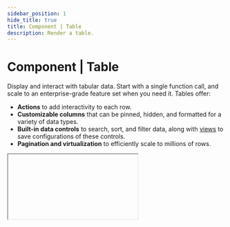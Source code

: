 ```yaml
---
sidebar_position: 1
hide_title: true
title: Component | Table
description: Render a table.
---
```



# Component | Table

Display and interact with tabular data. Start with a single function call, and scale to an enterprise-grade feature set when you need it. Tables offer:

- **Actions** to add interactivity to each row.
- **Customizable columns** that can be pinned, hidden, and formatted for a variety of data types.
- **Built-in data controls** to search, sort, and filter data, along with [views](#views) to save configurations of these controls.
- **Pagination and virtualization** to efficiently scale to millions of rows.

<IFrame type="components-input-table" heightPx={675} />

<Tabs groupId="sdkLanguage">
    <TabItem value="node" label="TypeScript / JavaScript">
    ```js
    const customers = [{ name: "Apple", tier: "Enterprise", arr: 150000, onboarded: true }, /* ... */]

    ui.table(
        "customers-table",
        customers,
        { 
            actions: [
                { 
                    label: "Details", 
                    onClick: (row) => page.modal(() => ui.json(row), { title: "Customer Details" }) 
                }
            ],
            columns: [
                "name",
                { key: "tier", format: "tag" },
                { key: "arr", label: "ARR", format: "currency" },
                "onboarded"
            ],
            views: [
                {
                    label: "Highest ARR",
                    description: "Sort by ARR (decreasing)",
                    sortBy: [{ key: "arr", direction: "desc" }],
                    isDefault: true,
                },
                {
                    label: "Enterprise Customers",
                    description: "Filter to show only enterprise customers",
                    filterBy: {
                        key: "tier",
                        operator: "hasAny",
                        value: ["Enterprise"],
                    },
                },
            ]
        }
    )
    ```
    </TabItem>
    <TabItem value="python" label="Python">
    ```python
    customers = [
        { "name": "Apple", "tier": "Enterprise", "arr": 150000, "onboarded": True }
        # ...
    ]

    ui.table(
        "customers-table",
        customers,
        actions=[
            { 
                "label": "Details", 
                "on_click": lambda row: page.modal(lambda: ui.json(row), title="Customer Details") 
            }
        ],
        columns=[
            "name",
            { "key": "tier", "format": "tag" },
            { "key": "arr", "label": "ARR", "format": "currency" },
            "onboarded"
        ],
        views=[
            {
                "label": "Highest ARR",
                "description": "Sort by ARR (decreasing)",
                "sort_by": [{"key": "arr", "direction": "desc"}],
                "is_default": True,
            },
            {
                "label": "Enterprise Customers",
                "description": "Filter to show only enterprise customers"
                "filter_by": {
                    "key": "tier",
                    "operator": "has_any",
                    "value": ["Enterprise"],
                }
            }
        ]
    )
    ```
    </TabItem>
</Tabs>

## Row actions

Actions are a powerful construct that allows you to add row-level interactivity to your table. Tables can have an unlimited number of actions, rendered either as buttons or nested inside a dropdown menu.

Actions are often used as a foundation to create robust [multipage apps](/guides/multipage-apps).

Each action's callback will receive the row and index as arguments.

<Tabs groupId="sdkLanguage">
    <TabItem value="node" label="TypeScript / JavaScript">
    ```js
    ui.table("table-key",
    [ /* list of users */ ],
    { 
        actions: [
            { 
                label: "Details",
                onClick: (row) => page.link("user-details", { params: { id: row.id } }) 
            },
            { 
                label: "Delete",
                onClick: (row) => deleteUser(row.id),
                appearance: "danger"
            },
            {
                label: "View",
                onClick: (row, idx) => page.modal(() => ui.json(row)),
                surface: true // Render as button instead of inside dropdown (or vice-versa if false).
            }
        ]
    })
    ```
    </TabItem>
    <TabItem value="python" label="Python">
    ```python
    ui.table(
        "table-key",
        [<list-of-users>],
        actions=[
            {
                "label": "Details",
                "on_click": lambda row: page.link("user-details", params={"id": row["id"]})
            },
            {
                "label": "Delete",
                "on_click": lambda row: delete_user(row["id"]),
                "appearance": "danger"
            },
            {
                "label": "View",
                "on_click": lambda row, idx: page.modal(lambda: ui.json(row)),
                "surface": True # Render as button instead of inside dropdown (or vice-versa if False).
            }
        ]
    )
    ```
    </TabItem>
</Tabs>

<IFrame type="components-input-table-actions" heightPx={350} />

### Action object properties

<Parameter
    name="label"
    required={true}
    type="string"
    description="The user-facing label to display for the action."
/>

<Parameter
    name={lang => lang === "js" ? "onClick" : "on_click"}
    required={true}
    type={lang => lang === "js" ? "(row: TableRow, idx: number) => void" : "Callable[[TableRow, int], None]"}
    description="Callback to execute when the action is clicked. The row and index will be passed as arguments."
/>

<Parameter
    name={() => "appearance"}
    required={false}
    type="literal"
    description={
        <>
            <p>The appearance of the action. Defaults to <code>outline</code>. Options:</p>
            <ul>
                <li><code>"primary"</code></li>
                <li><code>"outline"</code></li>
                <li><code>"warning"</code></li>
                <li><code>"danger"</code></li>
            </ul>
        </>
    }
/>

<Parameter
    name={() => "surface"}
    required={false}
    type="boolean"
    description={lang =>
        <>
        <p>
            Set to <code>{lang === "js" ? "true" : "True"}</code> to render the action as a button. Set to <code>{lang === "js" ? "false" : "False"}</code> to render the action inside a dropdown.
        </p>
        <p>
            By default, if the table has only one action, it will render as a button. If there are multiple actions, they'll render inside a dropdown.
        </p>
        </>
    }
/>

## Columns

By default, Compose infers which columns to show (and how to render them) from your data. To take control, pass a columns array: either simple key strings or full column-definition objects.

### Selecting & ordering

Choose which fields to show, and in what order, by listing their property keys.

<Tabs groupId="sdkLanguage">
    <TabItem value="node" label="TypeScript / JavaScript">
    ```js
    const users = [
        { name: "John", age: 30, createdAt: new Date("2021-01-01"), isActive: true },
        { name: "Jane", age: 25, createdAt: new Date("2021-01-02"), isActive: false },
    ]

    // highlight-start
    // Show only name -> age -> isActive
    ui.table("table-key", users, { columns: ["name", "age", "isActive"] })
    // highlight-end
    ```
    </TabItem>
    <TabItem value="python" label="Python">
    ```python
    users = [
        {"name": "John", "age": 30, "created_at": datetime(2021, 1, 1), "is_active": True},
        {"name": "Jane", "age": 25, "created_at": datetime(2021, 1, 2), "is_active": False},
    ]

    # highlight-start
    # Show only name -> age -> is_active
    ui.table("table-key", users, columns=["name", "age", "is_active"])
    # highlight-end
    ```
    </TabItem>

</Tabs>

### Formatting

Compose will infer column labels and data types from your data. Override this behavior by passing objects that allows you to more granularly control each column:

<Tabs groupId="sdkLanguage" className="hide_tabs">
    <TabItem value="node" label="TypeScript / JavaScript">
    - `label`: specify the header text.
    - `width`: specify a custom width for the column.
    - `format`: choose from a variety of built-in types like `date`, `currency`, `tag`, `json`, etc.
    - `tagColors`: map values to pill colors when using the `tag` format. 
    </TabItem>
    <TabItem value="python" label="Python">
    - `label`: specify the header text.
    - `width`: specify a custom width for the column.
    - `format`: choose from a variety of built-in types like `date`, `currency`, `tag`, `json`, etc.
    - `tag_colors`: map values to pill colors when using the `tag` format. 
    </TabItem>
</Tabs>

<Tabs groupId="sdkLanguage">
    <TabItem value="node" label="TypeScript / JavaScript">
    ```js
    const users = [
        { name: "John", createdAt: new Date("2021-01-01"), isActive: true, tier: "Enterprise" },
        { name: "Jane", createdAt: new Date("2021-01-02"), isActive: false, tier: "Basic" },
    ]

    ui.table("table-key", users, {
        columns: [
            "name",
            { key: "createdAt", format: "date", width: "150px" },
            { key: "isActive", label: "Status", format: "boolean" },
            { key: "tier", format: "tag", tagColors: { "blue": ["Enterprise", "Pro"], "green": "Basic" } }
        ]
    })
    ```
    </TabItem>
    <TabItem value="python" label="Python">
    ```python
    users = [
        {"name": "John", "created_at": datetime(2021, 1, 1), "is_active": True, "tier": "Enterprise"},
        {"name": "Jane", "created_at": datetime(2021, 1, 2), "is_active": False, "tier": "Basic"},
    ]

    ui.table(
        "table-key",
        users,
        columns=[
            "name",
            {"key": "created_at", "format": "date", "width": "150px"},
            {"key": "is_active", "label": "Status", "format": "boolean"},
            {"key": "tier", "format": "tag", "tag_colors": { "blue": ["Enterprise", "Pro"], "green": "Basic" }}
        ]
    )
    ```
    </TabItem>
</Tabs>

### Visibility & pinning

While end-users can toggle column visibility and pinning via the table's toolbar, you can also control the initial settings:

- `hidden`: hide a column.
- `pinned`: pin a column to the left or right of the table.

<Tabs groupId="sdkLanguage">
    <TabItem value="node" label="TypeScript / JavaScript">
    ```js
    ui.table("table-key", users, {
        columns: [
            { key: "name", pinned: "left" },
            { key: "createdAt", hidden: true },
            "isActive",
            "tier"
        ]
    })
    ```
    </TabItem>
    <TabItem value="python" label="Python">
    ```python
    ui.table(
        "table-key",
        users,
        columns=[
            { "key": "name", "pinned": "left" },
            { "key": "created_at", "hidden": True },
            "isActive",
            "tier"
        ]
    )
    ```
    </TabItem>
</Tabs>

### Column object properties

<Parameter
    name="key"
    required={true}
    type="string"
    description="Specify which property of the data object should be displayed in that column."
/>

<Parameter
    name={() => "label"}
    required={false}
    type="string"
    description={<p>Specify a custom label for the column. If not provided, the label will be inferred from the <code>key</code></p>}
/>

<Parameter
    name={() => "width"}
    required={false}
    type="string"
    description={<p>Specify a custom width for the column (e.g. <code>"150px"</code> or <code>"3rem"</code>). If not provided, the width will be inferred from the content.</p>}
/>

<Parameter
    name={() => "format"}
    required={false}
    type="literal"
    description={lang =>
        <>
            <p>
                The data type of the column. Specifying this allows Compose to render the column in a more user-friendly format, and sort and filter correctly. If not provided, the format will be inferred from the data.
            </p>
            <p>Options:</p>
            <ul>
                <li>
                    <code>"date"</code>: Render a date in a human-friendly format (e.g. <code>Oct 10, 2000</code>). {lang === "js" ? <>Expects a <code>Date</code> object or ISO string.</> : <>Expects a <code>datetime</code> object or ISO string.</>}
                </li>
                <li>
                    <code>"datetime"</code>: Render a datetime in a human-friendly format (e.g. <code>Oct 10, 2000, 11:14 AM</code>). {lang === "js" ? <>Expects a <code>Date</code> object or ISO string.</> : <>Expects a <code>datetime</code> object or ISO string.</>}
                </li>
                <li>
                    <code>"number"</code>: Render a number in a human-friendly format (e.g. <code>1,234</code>).
                </li>
                <li>
                    <code>"currency"</code>: Render a number in a currency format (e.g. <code>$1,234.56</code>).
                </li>
                <li>
                    <code>"boolean"</code>: Render a boolean in a human-friendly format (e.g. `✅` or `❌`). Will perform a truthiness check on non-boolean values.
                </li>
                <li>
                    <code>"tag"</code>: Render values (or lists of values) as <span className="colored-pill colored-pill-purple">colored</span> <span className="colored-pill colored-pill-green">pills</span>. Useful for enum-type data. You can pass a <code>{lang === "js" ? "tagColors" : "tag_colors"}</code> property to specify the colors of the tags. If not provided, Compose will randomly assign colors to each value.
                </li>
                <li>
                    <code>"json"</code>: Render JSON objects and arrays as formatted code blocks.
                </li>
                <li>
                    <code>"string"</code>: Stringify the value and render as is. Use when you don't want any special formatting.
                </li>
            </ul>
        </>
    }
/>

<Parameter
    name={(lang) => lang === "js" ? "tagColors" : "tag_colors"}
    required={false}
    type={(lang) => lang === "js" ? "Record<string, string | string[]>"  : "dict[str, str | list[str]]"}
    description={lang =>
        <>
            <p>
                Map tag colors to column values when using <code>format: "tag"</code>. If this property is not provided, Compose will randomly assign colors to each value.
            </p>
            <p>
                Colors can be mapped to single values or arrays of values. If a value isn't mapped to a color, it will use the <code>_default</code> color if specified, or be automatically assigned a color.
            </p>
            <p>Available colors: <span className="colored-pill colored-pill-red">red</span>, <span className="colored-pill colored-pill-orange">orange</span>, <span className="colored-pill colored-pill-yellow">yellow</span>, <span className="colored-pill colored-pill-green">green</span>, <span className="colored-pill colored-pill-blue">blue</span>, <span className="colored-pill colored-pill-purple">purple</span>, <span className="colored-pill colored-pill-pink">pink</span>, <span className="colored-pill colored-pill-gray">gray</span>, <span className="colored-pill colored-pill-brown">brown</span>.</p>
            <p>Example:</p>
            <CustomCodeBlock.TagColors lang={lang} />
            <p>
                Compose tags support <code>{lang === "js" ? "string" : "str"}</code>, <code>{lang === "js" ? "number" : "int"}</code>, {lang === "js" ? "" : <> <code>float</code>,</>} and <code>{lang === "js" ? "boolean" : "bool"}</code> values, or lists of these values. Any other value will be rendered as plain text.
            </p>
        </>
    }
    version="0.23.0"
/>

<Parameter
    name={() => "hidden"}
    required={false}
    type="boolean"
    description="Whether to initially hide the column from the table. This can always be toggled by the user via the table's toolbar. By default, all columns are visible."
/>

<Parameter
    name={() => "pinned"}
    required={false}
    type="literal"
    description={lang =>
        <>
            <p>Whether to pin the column to the left or right of the table. Options:</p>
            <ul>
                <li>
                    <code>"left"</code>: Pin the column to the left of the table.
                </li>
                <li>
                    <code>"right"</code>: Pin the column to the right of the table.
                </li>
            </ul>
            <p>
                By default, columns are not pinned.
            </p>
        </>
    }
/>

<Parameter
    name={() => "overflow"}
    required={false}
    type="literal"
    description={lang =>
        <>
            <p>Whether to truncate the cell content if it overflows the column width. In most cases, you should use the table's <code>overflow</code> property instead. This property will override the table-wide setting for this column. Options:</p>
            <ul>
                <li>
                    <code>"clip"</code>: Clip the cell content if it overflows.
                </li>
                <li>
                    <code>"dynamic"</code>: Expand the cell's height to fit the content.
                </li>
                <li>
                    <code>"ellipsis"</code>: Show an ellipsis (<code>...</code>) when the cell content overflows.
                </li>
            </ul>
            <p>
                The default behavior is to use the table-wide overflow setting, which itself defaults to <code>"ellipsis"</code>.
            </p>
        </>
    }
/>

## Data controls

Every table includes built-in data controls that enable users to search, sort, and filter data.

### Views

Views let your users switch between preset configurations of data and presentation controls. They enable complex workflows, while taking just a few minutes to setup.

As an example, the following table includes three views, each of which serves a unique purpose.

<Tabs groupId="sdkLanguage">
    <TabItem value="node" label="TypeScript / JavaScript">
    ```ts
    const customers = db.selectCompanies();

    page.add(() => ui.table("customers-table", customers, {
        columns: [
            "name",
            "createdAt",
            "onboardingComplete",
            {
                key: "plan",
                format: "tag",
                tagColors: {
                    "blue": "Enterprise",
                    "green": "Pro",
                    "red": "Basic"
                }
            },
            {
                key: "arr",
                label: "ARR",
                format: "currency"
            },
            {
                key: "featureFlags",
                format: "json",
                hidden: true
            }, 
        ],
        // highlight-start
        views: [
            // View 1: Enterprise customers, sorted by ARR.
            {
                label: "Enterprise Customers",
                description: "Enterprise customers, sorted by ARR.",
                filterBy: {
                    key: "plan",
                    operator: "hasAny",
                    value: ["Enterprise"]
                },
                sortBy: [
                    {
                        key: "arr",
                        direction: "desc"
                    }
                ]
            },
            // View 2: Feature flags, with table rows expanded to show the flags object.
            {
                label: "Feature Flags",
                description: "View customer feature flags",
                columns: {
                    featureFlags: {
                        hidden: false,
                        pinned: "right"
                    },
                    arr: {
                        hidden: true
                    }
                },
                overflow: "dynamic"
            },
            // View 3: Customers still in onboarding, sorted by oldest to newest.
            {
                label: "Onboarding Customers",
                description: "Customers still in onboarding, sorted by oldest to newest.",
                filterBy: {
                    key: "onboarding",
                    operator: "is",
                    value: false
                },
                sortBy: [
                    {
                        key: "createdAt",
                        direction: "asc"
                    }
                ]
            }
        ]
        // highlight-end
    }))
    ```
    </TabItem>
    <TabItem value="python" label="Python">
    ```python
    customers = db.select_companies();

    page.add(lambda: ui.table(
        "customers-table",
        customers,
        columns=[
            "name",
            "created_at",
            "onboarding_complete",
            {
                "key": "plan",
                "format": "tag",
                "tag_colors": {
                    "blue": "Enterprise",
                    "green": "Pro",
                    "red": "Basic"
                }
            },
            {
                "key": "arr",
                "label": "ARR",
                "format": "currency"
            },
            {
                "key": "feature_flags",
                "format": "json",
                "hidden": True
            }, 
        ],
        # highlight-start
        views=[
            # View 1: Enterprise customers, sorted by ARR.
            {
                "label": "Enterprise Customers",
                "description": "Enterprise customers, sorted by ARR.",
                "filter_by": {
                    "key": "plan",
                    "operator": "has_any",
                    "value": ["Enterprise"]
                },
                "sort_by": [
                    {
                        "key": "arr",
                        "direction": "desc"
                    }
                ]
            },
            # View 2: Feature flags, with table rows expanded to show the flags object.
            {
                "label": "Feature Flags",
                "description": "View customer feature flags",
                "columns": {
                    "feature_flags": {
                        "hidden": False,
                        "pinned": "right"
                    },
                    "arr": {
                        "hidden": True
                    }
                },
                "overflow": "dynamic"
            },
            # View 3: Customers still in onboarding, sorted by oldest to newest.
            {
                "label": "Onboarding Customers",
                "description": "Customers still in onboarding, sorted by oldest to newest.",
                "filter_by": {
                    "key": "onboarding",
                    "operator": "is",
                    "value": False
                },
                "sort_by": [
                    {
                        "key": "created_at",
                        "direction": "asc"
                    }
                ]
            }
        ]
        # highlight-end
    ))
    ```
    </TabItem>
</Tabs>

### Filtering

Compose tables support complex filtering operations via a combination of filter rules and filter groups.

- **Filter rule**: A single filter that's applied to a column. For example, "Revenue column greater than 1000".
- **Filter group**: A collection of filter rules and groups that are applied together using a logical operator. For example, "Revenue column greater than 1000 AND Country column is United States".

Disable column filtering by setting the table's `filterable` property to `false`.

<Tabs groupId="sdkLanguage">
    <TabItem value="node" label="TypeScript / JavaScript">
    ```ts
    const customers = db.selectCompanies();

    page.add(() => ui.table("customers-table", customers, {
        columns: [
            "name",
            "createdAt",
            "onboardingComplete",
            { key: "plan", format: "tag" },
            { key: "arr", format: "currency" },
        ],
        views: [
            {
                label: "Enterprise Customers",
                // highlight-start
                // Example 1: Apply a single filter rule.
                filterBy: {
                    key: "plan",
                    operator: "hasAny",
                    value: ["Enterprise"]
                },
                // highlight-end
            },
            {
                label: "Urgent Customers",
                // highlight-start
                // Example 2: A complex nested filter group.
                filterBy: {
                    logicalOperator: "and",
                    filters: [
                        {
                            key: "plan",
                            operator: "hasAny",
                            value: ["Enterprise"]
                        },
                        {
                            logicalOperator: "or",
                            filters: [
                                {
                                    key: "arr",
                                    operator: "greaterThan",
                                    value: 1000
                                },
                                {
                                    key: "onboardingComplete",
                                    operator: "is",
                                    value: false
                                }
                            ]
                        }
                    ]
                }
                // highlight-end
            },
        ]
    }))
    ```
    </TabItem>
    <TabItem value="python" label="Python">
    ```python
    customers = db.select_companies();

    page.add(lambda: ui.table(
        "customers-table",
        customers,
        columns=[
            "name",
            "created_at",
            "onboarding_complete",
            { "key": "plan", "format": "tag" },
            { "key": "arr", "format": "currency" },
        ],
        views=[
            {
                "label": "Enterprise Customers",
                # highlight-start
                # Example 1: Apply a single filter rule.
                "filter_by": {
                    "key": "plan",
                    "operator": "has_any",
                    "value": ["Enterprise"]
                },
                # highlight-end
            },
            {
                "label": "Urgent Customers",
                # highlight-start
                # Example 2: A complex nested filter group.
                "filter_by": {
                    "logical_operator": "and",
                    "filters": [
                        {
                            "key": "plan",
                            "operator": "has_any",
                            "value": ["Enterprise"]
                        },
                        {
                            "logical_operator": "or",
                            "filters": [
                                {
                                    "key": "arr",
                                    "operator": "greater_than",
                                    "value": 1000
                                },
                                {
                                    "key": "onboarding_complete",
                                    "operator": "is",
                                    "value": False
                                }
                            ]
                        }
                    ]
                },
                # highlight-end
            },
        ]
    ))
    ```
    </TabItem>
</Tabs>

#### Filtering API reference

A complete type definition of the column filter property is provided below for reference.

<Tabs groupId="sdkLanguage">
    <TabItem value="node" label="TypeScript / JavaScript">
    ```ts
    type ColumnFilterLogicOperator = "and" | "or";

    // Note: Each column format supports a subset of these operators. More info below.
    type ColumnFilterOperator = 
        | "is"
        | "isNot"
        | "includes"
        | "notIncludes"
        | "greaterThan"
        | "greaterThanOrEqual"
        | "lessThan"
        | "lessThanOrEqual"
        | "isEmpty"
        | "isNotEmpty"
        | "hasAny"
        | "notHasAny"
        | "hasAll"
        | "notHasAll";

    interface TableColumnFilterRule<TData extends TableDataRow[]> {
        key: StringOnlyKeys<TData[number]>;
        operator: ColumnFilterOperator;
        value: any;
    }

    interface TableColumnFilterGroup<TData extends TableDataRow[]> {
        logicOperator: ColumnFilterLogicOperator;
        filters: NonNullable<TableColumnFilterModel<TData>>[];
    }

    type TableColumnFilterModel<TData extends TableDataRow[]> =
        | TableColumnFilterRule<TData>
        | TableColumnFilterGroup<TData>
        | null;
    ```
    </TabItem>
    <TabItem value="python" label="Python">
    ```python
    ColumnFilterLogicOperator = Literal["and", "or"]

    # Note: Each column format supports a subset of these operators. More info below.
    ColumnFilterOperator = Literal[
        "is",
        "is_not",
        "includes",
        "not_includes",
        "greater_than",
        "greater_than_or_equal",
        "less_than",
        "less_than_or_equal",
        "is_empty",
        "is_not_empty",
        "has_any",
        "not_has_any",
        "has_all",
        "not_has_all",
    ]

    class TableColumnFilterGroup(TypedDict):
        logic_operator: ColumnFilterLogicOperator
        filters: Sequence[Union[TableColumnFilterRule, TableColumnFilterGroup]]

    class TableColumnFilterRule(TypedDict):
        operator: ColumnFilterOperator
        value: Any
        key: str

    TableColumnFilterModel = Union[TableColumnFilterRule, TableColumnFilterGroup, None]
    ```
    </TabItem>
</Tabs>

<Tabs groupId="sdkLanguage" className="hide_tabs">
    <TabItem value="node" label="TypeScript / JavaScript">

| Column Format | Supported Operators |
| ------------- | ------------------- |
| `string`, `json` | `is`, `isNot`, `includes`, `notIncludes`, `isEmpty`, `isNotEmpty` |
| `number`, `currency`, `date`, `datetime` | `greaterThan`, `greaterThanOrEqual`, `lessThan`, `lessThanOrEqual`, `isEmpty`, `isNotEmpty` |
| `boolean` | `is`, `isNot`, `isEmpty`, `isNotEmpty` |
| `tag` | `is`, `isNot`, `hasAny`, `notHasAny`, `hasAll`, `notHasAll`, `isEmpty`, `isNotEmpty` |

    </TabItem>
    <TabItem value="python" label="Python">

| Column Format | Supported Operators |
| ------------- | ------------------- |
| `string`, `json` | `is`, `is_not`, `includes`, `not_includes`, `is_empty`, `is_not_empty` |
| `number`, `currency`, `date`, `datetime` | `greater_than`, `greater_than_or_equal`, `less_than`, `less_than_or_equal`, `is_empty`, `is_not_empty` |
| `boolean` | `is`, `is_not`, `is_empty`, `is_not_empty` |
| `tag` | `is`, `is_not`, `has_any`, `not_has_any`, `has_all`, `not_has_all`, `is_empty`, `is_not_empty` |

    </TabItem>
</Tabs>

### Searching

<Tabs groupId="sdkLanguage" className="hide_tabs">
    <TabItem value="node" label="TypeScript / JavaScript">
    Compose tables support global search via a search bar at the top of the table. A default query can be specified via the `searchQuery` property.
    </TabItem>
    <TabItem value="python" label="Python">
    Compose tables support global search via a search bar at the top of the table. A default query can be specified via the `search_query` property.
    </TabItem>
</Tabs>

Disable global search by setting the table's `searchable` property to `false`.

<Tabs groupId="sdkLanguage">
    <TabItem value="node" label="TypeScript / JavaScript">
    ```ts
    const customers = db.selectCompanies();

    page.add(() => ui.table("customers-table", customers, {
        columns: [
            "name",
            "createdAt",
            "notes"
        ],
        // highlight-start
        views: [
            {
                label: "Urgent customers",
                description: "Search the table for any row containing the word 'urgent'.",
                searchQuery: "urgent",
            },
        ]
        // highlight-end
    }))
    ```
    </TabItem>
    <TabItem value="python" label="Python">
    ```python
    customers = db.select_companies();

    page.add(lambda: ui.table(
        "customers-table",
        customers,
        columns=[
            "name",
            "created_at",
            "notes"
        ],
        # highlight-start
        views=[
            {
                "label": "Urgent note",
                "description": "Search the table for any row containing the word 'urgent'.",
                "search_query": "urgent"
        ]
        # highlight-end
    ))
    ```
    </TabItem>
</Tabs>

#### Searching API reference

<Tabs groupId="sdkLanguage" className="hide_tabs">
    <TabItem value="node" label="TypeScript / JavaScript">
    ```ts
    // Either a string or null if no search is being performed.
    type TableSearchQuery = string | null;
    ```
    </TabItem>
    <TabItem value="python" label="Python">
    ```python
    # Either a string or None if no search is being performed.
    TableSearchQuery = str | None
    ```
    </TabItem>
</Tabs>

### Sorting

Compose tables support multi-column sorting via an ordered list of sort rules.

Disable sorting by setting the table's `sortable` property to `false`, or limit to single-column sorting by setting the property to `"single"`.

<Tabs groupId="sdkLanguage">
    <TabItem value="node" label="TypeScript / JavaScript">
    ```ts
    const customers = db.selectCompanies();

    page.add(() => ui.table("customers-table", customers, {
        columns: [
            "name",
            "createdAt",
            "tier",
            "seatCount"
        ],
        // highlight-start
        views: [
            {
                label: "Largest to smallest customers",
                description: "Sort the table by seat count, then by name.",
                sortBy: [
                    { key: "seatCount", direction: "desc" },
                    { key: "name", direction: "asc" }
                ]
            },
        ]
        // highlight-end
    }))
    ```
    </TabItem>
    <TabItem value="python" label="Python">
    ```python
    customers = db.select_companies();

    page.add(lambda: ui.table(
        "customers-table",
        customers,
        columns=[
            "name",
            "created_at",
            "tier"
        ],
        # highlight-start
        views=[
            {
                "label": "Largest to smallest customers",
                "description": "Sort the table by seat count, then by name.",
                "sort_by": [
                    { "key": "seat_count", "direction": "desc" },
                    { "key": "name", "direction": "asc" }
                ]
            },
        ]
        # highlight-end
    ))
    ```
    </TabItem>
</Tabs>

#### Sorting API reference

<Tabs groupId="sdkLanguage" className="hide_tabs">
    <TabItem value="node" label="TypeScript / JavaScript">
    ```ts
    interface TableColumnSortRule<TData extends TableDataRow[]> {
        key: StringOnlyKeys<TData[number]>; // The column to sort by.
        direction: "asc" | "desc"; // The direction to sort by.
    }

    // An ordered list of column sort rules.
    type TableColumnSortModel<TData extends TableDataRow[]> = TableColumnSortRule<TData>[];
    ```
    </TabItem>
    <TabItem value="python" label="Python">
    ```python
    class TableColumnSortRule(TypedDict):
        key: str # The column to sort by.
        direction: Literal["asc", "desc"] # The direction to sort by.

    # An ordered list of column sort rules.
    TableColumnSortModel = List[TableColumnSortRule]
    ```
    </TabItem>
</Tabs>

### View object properties

<Parameter
    name="label"
    required={true}
    type="string"
    description="The user-facing label for the view."
/>

<Parameter
    name={() => "description"}
    required={false}
    type="string"
    description={<p>A brief description of what the view does.</p>}
/>

<Parameter
    name={lang => lang === "js" ? "isDefault" : "is_default"}
    required={false}
    type="boolean"
    description={lang => <p>Whether to apply this view by default when the table loads. Defaults to <code>{lang === "js" ? "false" : "False"}</code>. Only one view can be the default.</p>}
/>

<Parameter
    name={lang => lang === "js" ? "filterBy" : "filter_by"}
    required={false}
    type={lang => lang === "js" ? "TableColumnFilterModel" : "TableColumnFilterModel"}
    description={lang =>
        <>
            <p>
                Filter the table according to the provided filter model. Learn more in the <a href="#filtering">filtering</a> section.
            </p>
        </>
    }
/>

<Parameter
    name={lang => lang === "js" ? "sortBy" : "sort_by"}
    required={false}
    type={lang => lang === "js" ? "TableColumnSortModel" : "TableColumnSortModel"}
    description={() =>
        <>
            <p>
                Sort the table according to the provided sort model.
            </p>
            <p>
                Should be an ordered list of sort rules. Each rule is an object with a <code>key</code> field that maps to a column key, and a <code>direction</code> field that is either <code>"asc"</code> or <code>"desc"</code>.
            </p>
            <p>
                Learn more in the <a href="#sorting">sorting</a> section.
            </p>
        </>
    }
/>

<Parameter
    name={lang => lang === "js" ? "searchQuery" : "search_query"}
    required={false}
    type="string"
    description={() =>
        <>
            <p>
                A global search query to filter the table by. Learn more in the <a href="#searching">searching</a> section.
            </p>
        </>
    }
/>

<Parameter
    name={() => "density"}
    required={false}
    type="literal"
    description={() =>
        <>
            <p>
                Override the default density of the table rows for this view. Options:
            </p>
            <ul>
                <li>
                    <code>"compact"</code>: 32px row height.
                </li>
                <li>
                    <code>"standard"</code>: 40px row height.
                </li>
                <li>
                    <code>"comfortable"</code>: 48px row height.
                </li>
            </ul>
        </>
    }
/>

<Parameter
    name={() => "overflow"}
    required={false}
    type="literal"
    description={() =>
        <>
            <p>
                Override the default overflow behavior of the table cells for this view. Options:
            </p>
            <ul>
                <li>
                    <code>"clip"</code>: Clip the cell content if it overflows.
                </li>
                <li>
                    <code>"dynamic"</code>: Expand the cell's height to fit the content.
                </li>
                <li>
                    <code>"ellipsis"</code>: Show an ellipsis (<code>...</code>) when the cell content overflows.
                </li>
            </ul>
        </>
    }
/>

<Parameter
    name={() => "columns"}
    required={false}
    type="literal"
    description={(lang) =>
        <>
            <p>
                Override the default <code>pinned</code> and <code>hidden</code> properties of specified table columns for this view. For example:
            </p>
            {lang === "js" ? <CodeBlock language="js">
{`{
    name: { pinned: "left" },
    uuid: { hidden: false }
}`}
            </CodeBlock> : <CodeBlock language="python">
{`{
    "name": { "pinned": "left" },
    "uuid": { "hidden": False }
}`}
            </CodeBlock>}
            <p>
                The structure is an object where the keys are the column keys, and the values are an object with the properties to override. Currently, the supported properties are <code>pinned</code> and <code>hidden</code>.
            </p>
        </>
    }
/>

## Pagination

### Automatic Pagination

Tables with more than 2500 rows are automatically paginated without any additional configuration on your end, enabling Compose to remain performant at scale.

Auto-pagination disables searching, filtering, and sorting since the browser only has a paginated subset of the data. You can re-enable these features by manually paginating the table, which enables you to manage these features on your own server-side via a simple callback function.

### Manual Pagination

For very large datasets, you should manually paginate tables by passing a getter function to the `data` parameter. Manual pagination enables you to:
- fetch data from your data store as needed, instead of having to load everything into memory at once.
- manage search, filtering, and sorting using your own custom logic.
- scale endlessly (millions of rows) without performance degradation.

<Tabs groupId="sdkLanguage">
    <TabItem value="node" label="TypeScript / JavaScript">
    ```ts
    import { TablePageChangeParams, TablePageChangeResponse } from "@composehq/sdk"

    async function onPageChange(params: TablePageChangeParams): TablePageChangeResponse {
        const {
            offset,
            pageSize,
            refreshTotalRecords,
            prevTotalRecords,
            searchQuery, // optional to handle search
            sortBy, // optional to handle sorting
            filterBy, // optional to handle filtering
        } = params;

        const totalRecords = refreshTotalRecords || prevTotalRecords === null
            ? await postgres.countUsers(searchQuery, filterBy)
            : prevTotalRecords;

        const pageOfUsers = await postgres.getUsers(offset, pageSize, searchQuery, sortBy, filterBy);

        return {
            data: pageOfUsers,
            totalRecords,
        };
    }

    page.add(() => ui.table("users-table", onPageChange))
    ```


    </TabItem>
    <TabItem value="python" label="Python">
    ```python
    import compose_sdk as c

    def on_page_change(args: c.TablePageChangeArgs) -> c.TablePageChangeResponse:
        # Unpack arguments
        offset = args["offset"]
        page_size = args["page_size"]
        refresh_total_records = args["refresh_total_records"]
        prev_total_records = args["prev_total_records"]
        search_query = args["search_query"] # optional to handle search
        sort_by = args["sort_by"] # optional to handle sorting
        filter_by = args["filter_by"] # optional to handle filtering

        # Only recalculate total records when needed
        total_records = (
            postgres.count_users(search_query, filter_by, sort_by)
            if refresh_total_records or prev_total_records is None
            else prev_total_records
        )

        page_of_users = postgres.get_users(offset, page_size, search_query, sort_by, filter_by)

        return {"data": page_of_users, "total_records": total_records}

    page.add(lambda: ui.table("users-table", on_page_change))
    ```
    </TabItem>
</Tabs>

#### Pagination type definitions

<Tabs groupId="sdkLanguage" className="hide_tabs">
    <TabItem value="node" label="TypeScript / JavaScript">
    ```ts
    // Passed to the onPageChange callback as a single object.
    interface TablePageChangeParams<TData extends TableDataRow[]> {
        // The number of rows to skip.
        offset: number;
        // The number of rows to return. You can return less than this if there
        // aren't enough rows to fill the page (e.g. the last page).
        pageSize: number;
        // The search query to filter the rows by. Will be null if no search
        // is being performed.
        searchQuery: string | null;
        // The sort model to sort the rows by. Will be an empty list if no sorting
        // is being performed.
        sortBy: TableColumnSortModel<TData>;
        // The filter model to filter the rows by. Will be null if no filtering
        // is being performed.
        filterBy: TableColumnFilterModel<TData> | null;
        // Whether to refresh the total number of records. Provided so that you
        // only recalculate the total record count when needed.
        refreshTotalRecords: boolean;
        // The previous total number of records. If refreshTotalRecords is false,
        // simply return the previous total number of records.
        prevTotalRecords: number | null;
    }


    // Expected return type of the onPageChange callback.
    interface TablePageChangeResponse {
        // The data for the current page. Should be an array of objects.
        data: TableData;
        // The total number of records. This is used to calculate the number
        // of pages.
        totalRecords: number;
    }
    ```
    </TabItem>
    <TabItem value="python" label="Python">
    ```python
    # Passed to the on_page_change callback as a single positional argument.
    class TablePageChangeArgs(TypedDict):
        # The number of rows to skip.
        offset: int
        # The number of rows to return. You can return less than this if there
        # aren't enough rows to fill the page (e.g. the last page).
        page_size: int
        # The search query to filter the rows by. Will be None if no search
        # is being performed.
        search_query: str | None
        # The sort model to sort the rows by. Will be an empty list if no sorting
        # is being performed.
        sort_by: TableColumnSortModel
        # The filter model to filter the rows by. Will be None if no filtering
        # is being performed.
        filter_by: TableColumnFilterModel
        # Whether to refresh the total number of records. Provided so that you
        # only recalculate the total record count when needed.
        refresh_total_records: bool
        # The previous total number of records. If refresh_total_records is false,
        # simply return the previous total number of records.
        prev_total_records: int | None


    # The expected return type of the on_page_change callback.
    class TablePageChangeResponse(TypedDict):
        # The data for the current page. Should be a list of dictionaries.
        data: TableData
        # The total number of records. This is used to calculate the number
        # of pages.
        total_records: int
    ```
    </TabItem>
</Tabs>

Learn more about the format of the data controls:
- [Filtering API reference](#filtering-api-reference)
- [Searching API reference](#searching-api-reference)
- [Sorting API reference](#sorting-api-reference)

### Handle data controls

By default, data controls (search, filtering, sorting) are disabled for paginated tables.

It's up to you to whether you want to handle some or all of these controls in your page change callback. If not handling, you can simply ignore those parameters in your page change callback.

For controls you choose to handle, you'll need to explicitly enable the control in the table component.

<Tabs groupId="sdkLanguage">
    <TabItem value="node" label="TypeScript / JavaScript">
    ```ts
    ui.table(
        "users-table",
        onPageChange,
        // highlight-start
        {
            searchable: true,
            sortable: true,
            filterable: true
        }
        // highlight-end
    )
    ```
    </TabItem>
    <TabItem value="python" label="Python">
    ```python
    ui.table(
        "users-table",
        on_page_change,
        # highlight-start
        searchable=True,
        sortable=True,
        filterable=True
        # highlight-end
    )
    ```
    </TabItem>
</Tabs>

### Handle row selection

While Compose normally passes a list of full table rows to selection callback functions, it's not possible to do this for paginated tables since only a paginated subset of the data is available at any time.

<Tabs groupId="sdkLanguage" className="hide_tabs">
    <TabItem value="node" label="TypeScript / JavaScript">
    To enable row selections for paginated tables, you'll need to pass a `selectionReturnType: "id"` property to the table. When this is enabled, Compose will pass a list of row IDs to any callbacks instead of the rows themselves.

    The row ID should be a unique, stable identifier for each row (such as a `uuid`). It is specified via the `primaryKey` property. If not provided, Compose will default to using the row index (though this is not recommended since the row index is not stable).
    </TabItem>
    <TabItem value="python" label="Python">
    To enable row selections for paginated tables, you'll need to pass a `selection_return_type: "id"` property to the table. When this is enabled, Compose will pass a list of row IDs to any callbacks instead of the rows themselves.

    The row ID should be a unique, stable identifier for each row (such as a `uuid`). It is specified via the `primary_key` property. If not provided, Compose will default to using the row index (though this is not recommended since the row index is not stable).
    </TabItem>
</Tabs>

<Tabs groupId="sdkLanguage">
    <TabItem value="node" label="TypeScript / JavaScript">
    ```ts
    ui.table(
        "users-table",
        onPageChange,
        // highlight-start
        {
            selectionReturnType: "id",
            primaryKey: "uuid", // maps to the `uuid` field in the table data
            onChange: (selectedRows) => {
                console.log(selectedRows) // [uuid1, uuid2, uuid3, ...]
            }
        }
        // highlight-end
    )
    ```
    </TabItem>
    <TabItem value="python" label="Python">
    ```python
    ui.table(
        "users-table",
        on_page_change,
        # highlight-start
        selection_return_type="id",
        primary_key="uuid", # maps to the `uuid` field in the table data
        on_change=lambda selected_rows: print(selected_rows) # [uuid1, uuid2, uuid3, ...]
        # highlight-end
    )
    ```
    </TabItem>
</Tabs>

## Row selection

Compose tables support row selection out of the box. To enable row selection:

<Tabs groupId="sdkLanguage" className="hide_tabs">
    <TabItem value="node" label="TypeScript / JavaScript">
    1. Specify a `primaryKey` that maps to a unique, stable identifier for each row (such as a `uuid`). (If not provided, Compose will default to using the row index, though this is not recommended since the row index is not stable.)
    2. Pass an `onChange` callback that will be called when the user selects/deselects rows.
    </TabItem>
    <TabItem value="python" label="Python">
    1. Specify a `primary_key` that maps to a unique, stable identifier for each row (such as a `uuid`). (If not provided, Compose will default to using the row index, though this is not recommended since the row index is not stable.)
    2. Pass an `on_change` callback that will be called when the user selects/deselects rows.
    </TabItem>
</Tabs>

<Tabs groupId="sdkLanguage">
    <TabItem value="node" label="TypeScript / JavaScript">
    ```ts
    ui.table(
        "users-table",
        users,
        // highlight-start
        {
            primaryKey: "uuid", // maps to the `uuid` field in the table data
            onChange: (selectedUsers) => {
                console.log(selectedUsers) // [user1, user2, user3, ...]
            }
        }
        // highlight-end
    )
    ```
    </TabItem>
    <TabItem value="python" label="Python">
    ```python
    ui.table(
        "users-table",
        users,
        # highlight-start
        primary_key="uuid", # maps to the `uuid` field in the table data
        on_change=lambda selected_users: print(selected_users) # [user1, user2, user3, ...]
        # highlight-end
    )
    ```
    </TabItem>
</Tabs>

### Advanced patterns

#### Row selection actions

A common use case is to take action on a set of selected rows. To do this, it's easy to combine row selections with buttons to quickly build out a UI.

<Tabs groupId="sdkLanguage">
    <TabItem value="node" label="TypeScript / JavaScript">
    ```ts
    let selectedUsers: User[] = [];

    page.add(() => ui.table(
        "users-table",
        users,
        {
            primaryKey: "uuid",
            onChange: (newSelectedUsers) => {
                selectedUsers = newSelectedUsers;
                page.update();
            }
            initialSelectedRows: selectedUsers
        }
    ))
    
    // Show a refund button if there are selected users
    page.add(() => ui.cond(selectedUsers.length > 0 {
        true: ui.button("Refund selected users", onClick: () => {
            selectedUsers.forEach((user) => refundUser(user.uuid));
            selectedUsers = [];
            page.update(); // update table to clear row selections
        })
    }))
    ```
    </TabItem>
    <TabItem value="python" label="Python">
    ```python
    selected_users: list[User] = []

    def on_change_selections(new_selected_users: list[User]) -> None:
        selected_users = new_selected_users
        page.update()

    page.add(lambda: ui.table(
        "users-table",
        users,
        primary_key="uuid",
        on_change=on_change_selections,
        initial_selected_rows=selected_users
    ))

    def on_click_refund_users() -> None:
        [refund_user(user["uuid"]) for user in selected_users]
        selected_users = []
        page.update() # update table to clear row selections

    # Show a refund button if there are selected users
    page.add(lambda: ui.cond(
        selected_users.length > 0,
        true: ui.button(
            "Refund selected users",
            on_click=on_click_refund_users
        )
    ))
    ```
    </TabItem>
</Tabs>

#### Usage in forms

To use tables in a form, simply:

<Tabs groupId="sdkLanguage" className="hide_tabs">
    <TabItem value="node" label="TypeScript / JavaScript">
    1. Include the table component inside the form.
    2. Pass `selectable: true` to the table component, which will enable row selections without the need to pass an `onChange` callback.
    </TabItem>
    <TabItem value="python" label="Python">
    1. Include the table component inside the form.
    2. Pass `selectable=True` to the table component, which will enable row selections without the need to pass an `on_change` callback.
    </TabItem>
</Tabs>

Once integrated into a form, row selections will automatically be included as a key in the form's submission payload.

Furthermore, just like other form inputs, table components include the following properties that are useful when used in forms:

- `validate`: Perform field-level validation on the row selections to validate the form.
- `required`: Whether at least one row must be selected to submit the form.

#### Paginated tables

Paginated tables require a slightly different configuration to enable row selections. Read more in the [paginated row selection guide](#enable-row-selection).

## Look & feel

Tables include two powerful properties that make it easy to customize their look and feel.

### Density

The `density` property can be used to control the overall density of table rows.

| Density | Is Default | Row Height | Font Size | Best For |
| ------- | ---------- | ---------- | --------- | -------- |
| `compact` | ❌ | 32px | 12px | Dense data, many columns |
| `standard` | ✅ | 40px | 14px | General use |
| `comfortable` | ❌ | 48px | 16px | Sparse data, few columns |

### Overflow

The `overflow` property controls how table cells handle content that exceeds the cell's width.

| Overflow | Is Default | Behavior |
| -------- | ---------- | -------- |
| `ellipsis` | ✅ | The content will be truncated with an ellipsis. |
| `clip` | ❌ | The content will be clipped to the cell. |
| `dynamic` | ❌ | The cell height will grow to fit the content. |

## API reference

### Function signature

<Tabs groupId="sdkLanguage">
    <TabItem value="node" label="TypeScript / JavaScript">
    ```ts
    type TableRow = {
        [key: string]: string | number | boolean | Date | null | undefined | object
    }

    ui.table<T extends TableRow>(
        id: string,
        data: T[] | TablePageChangeCallback<T>,
        properties?: Partial<{
            // General
            label: string,
            description: string,

            // Features
            columns: TableColumn[],
            actions: TableAction<T>[],
            views: TableView[],

            // Row selection
            selectable: boolean,
            primaryKey: string,
            required: boolean 
            initialSelectedRows: number[],
            validate: (values: T[]) => string | void,
            onChange: (values: T[]) => void,
            selectionReturnType: "full" | "id",
            minSelections: number,
            maxSelections: number,

            // Data controls
            searchable: boolean,
            sortable: boolean,
            filterable: boolean,
            paginate: boolean,

            // Style
            density: "compact" | "standard" | "comfortable",
            overflow: "ellipsis" | "clip" | "dynamic",
            style: Style,
        }>
    )
    ```
    </TabItem>
    <TabItem value="python" label="Python">
    ```python
    TableDataRow = Dict[str, Any]
    TableData = List[TableDataRow]

    ui.table(
        id: str,
        data: TableData | TablePageChangeCallback,
        *,
        # General
        label: str | None = None,
        description: str | None = None,
        
        # Features
        columns: TableColumns | None = None,
        actions: list[TableAction] | None = None,
        views: list[TableView] | None = None,

        # Row selection
        selectable: bool = False,
        primary_key: str | None = None,
        required: bool = True,
        initial_selected_rows: list[int] | None = None,
        validate: Callable[[TableData], str | None] | None = None,
        on_change: Callable[[TableData], None] | None = None,
        selection_return_type: Literal["full", "id"] = "full",
        min_selections: int = 0,
        max_selections: int = 1000000000,

        # Data controls
        searchable: bool = True, # defaults false for paginated tables
        sortable: bool = True, # defaults false for paginated tables
        filterable: bool = True, # defaults false for paginated tables
        paginate: bool = False,

        # Style
        density: Literal["compact", "standard", "comfortable"] = "standard",
        overflow: Literal["ellipsis", "clip", "dynamic"] = "ellipsis",
        style: Style | None = None,
    )
    ```
    </TabItem>
</Tabs>

### Parameters

<ParameterTemplate.Id />

<Parameter
    name="data"
    required={true}
    type={(lang) => lang === "js" ? "TableRow[] | TablePageChangeCallback" : "TableData | TablePageChangeCallback"}
    description={(lang) =>
        <>
            <p>The data to be displayed in the table. Each item in the {lang === "js" ? "array" : "list"} represents a row in the table, and should be {lang === "js" ? "an object" : "a dictionary"} where the keys correspond to column names and the values are the cell contents.</p>
            <p>Compose supports most data types including strings, numbers, booleans, dates, and objects.</p>
            <p>For larger datasets, you can paginate the table server-side by passing a function that returns one page of data at a time. See the <a href="#pagination">pagination</a> section for more details.</p>
        </>
    }
/>

<ParameterTemplate.Label
    componentName="table"
/>

<ParameterTemplate.Description
    componentName="table"
/>

<Parameter
    name="columns"
    required={false}
    type={(lang) => lang === "js" ? "TableColumn[]" : "list[TableColumn]"}
    description={lang => <p>Control how columns are rendered in the table. If not provided, Compose will default to using the keys from the first row of data, then do it's best to infer human readable column names, data types, etc. See the <a href="#columns">columns</a> section for more details.</p>}
/>

<Parameter
    name="actions"
    required={false}
    type={(lang) => lang === "js" ? "TableAction[]" : "list[TableAction]"}
    description={lang => <p>Add row-level action buttons that execute custom functions when clicked. See the <a href="#row-actions">row actions</a> section for more details.</p>}
/>

<Parameter
    name="views"
    required={false}
    type={(lang) => lang === "js" ? "TableView[]" : "list[TableView]"}
    description={lang => <p>Add custom views that allow users to switch between preset configurations of data and presentation controls, such as sorts, filters, pinned columns, etc. See the <a href="#views">views</a> section for more details.</p>}
/>

<Parameter
    name="selectable"
    required={false}
    type="boolean"
    description={lang => <p>Whether to show the row selection column. Defaults to <code>{lang === "js" ? "false" : "False"}</code>, or true if an <code>{lang === "js" ? "onChange" : "on_change"}</code> callback is provided.</p>}
/>

<Parameter
    name={lang => lang === "js" ? "properties.primaryKey" : "primary_key"}
    required={false}
    type="string"
    description={lang => <p>A key that maps to a field in the table data. The field should be a stable, unique identifier for each row (such as a <code>uuid</code>). Setting this property enables proper row selection tracking. If not provided, the row index will be used (not recommended).</p>}
/>

<ParameterTemplate.Required
    parameter="required"
    componentName="table"
    hookName={lang => lang === "js" ? "onChange" : "on_change"}
    description={lang => <p>Validate that the table has at least one row selected before submitting the form it's part of or calling it's <code>{lang === "js" ? "onChange" : "on_change"}</code> hook. Defaults to <code>{lang === "js" ? "true" : "True"}</code>.</p>}
/>

<Parameter
    name={(lang) => lang === "js" ? "properties.initialSelectedRows" : "initial_selected_rows"}
    required={false}
    type={(lang) => lang === "js" ? "number[]" : "list[int]"}
    description={lang => <p>A list of row indices to pre-select when the table is first rendered. Defaults to <code>{lang === "js" ? "[]" : "[]"}</code> (empty list).</p>}
/>

<ParameterTemplate.ValidateInput
    componentName="table"
    description={lang => <p>Validate the selected rows before submitting. If the function returns a string, it will be displayed as an error message.</p>}
    hookInputArgument={lang => lang === "js" ? "selectedRows: TableRow[]" : "TableData"}
/>

<ParameterTemplate.OnChange
    componentName="table"
    description={lang => <p>A callback function that is called when the table selection(s) change. The callback is passed the list of currently selected rows.</p>}
    hookInputArgument={lang => lang === "js" ? "selectedRows: TableRow[]" : "TableData"}
/>

<Parameter
    name={lang => lang === "js" ? "properties.selectionReturnType" : "selection_return_type"}
    required={false}
    type="literal"
    version="0.27.0"
    description={(lang) => <>
        <p>Options:</p>
        <ul>
            <li><code>"full"</code>: Return the full row data to callback functions when the user selects rows.</li>
            <li><code>"id"</code>: Return the row ids to callback functions when the user selects rows.</li>
        </ul>
        <p>By default, this property is set to <code>"full"</code>.</p>
        <p>Paginated tables only support row selections by id. If you're using a paginated table, you'll need to set this property to <code>"id"</code> to enable row selections. If not, Compose will disable row selections for the paginated table.</p>
    </>}
/>

<Parameter
    name={lang => lang === "js" ? "properties.minSelections" : "min_selections"}
    required={false}
    type="int"
    description={(lang) => <p>Validate that the user has selected at least some number of rows. Defaults to 0.</p>}
/>

<Parameter
    name={lang => lang === "js" ? "properties.maxSelections" : "max_selections"}
    required={false}
    type="int"
    description={(lang) => <p>Validate that the user has selected at most some number of rows. Defaults to 1000000000.</p>}
/>

<Parameter
    name="searchable"
    required={false}
    type="boolean"
    version="0.24.0"
    description={(lang) => <>
        <p>Whether to show the search input. Defaults to <code>{lang === "js" ? "true" : "True"}</code> for normal tables, <code>{lang === "js" ? "false" : "False"}</code> for paginated tables.</p>
    </>}
/>

<Parameter
    name="sortable"
    required={false}
    type="boolean"
    version="0.27.0"
    description={(lang) => <>
        <p>Whether to allow sorting. Defaults to <code>{lang === "js" ? "true" : "True"}</code> for normal tables, <code>{lang === "js" ? "false" : "False"}</code> for paginated tables.</p>
        <p>Options:</p>
        <ul>
            <li><code>{lang === "js" ? "true" : "True"}</code>: Allow multi-column sorting.</li>
            <li><code>"single"</code>: Allow single-column sorting.</li>
            <li><code>{lang === "js" ? "false" : "False"}</code>: Disable sorting.</li>
        </ul>
    </>}
/>

<Parameter
    name="filterable"
    required={false}
    type="boolean"
    version="0.27.0"
    description={(lang) => <>
        <p>Whether to allow column filtering. Defaults to <code>{lang === "js" ? "true" : "True"}</code> for normal tables, <code>{lang === "js" ? "false" : "False"}</code> for paginated tables.</p>
    </>}
/>


<Parameter
    name="paginate"
    required={false}
    type="boolean"
    version="0.26.7"
    description={(lang) => <>
        <p>Whether to paginate the table server-side. Defaults to <code>{lang === "js" ? "false" : "False"}</code>.</p>
        <p>Tables with more than 2500 rows will be paginated by default.</p>
    </>}
/>

<Parameter
    name="density"
    required={false}
    type="literal"
    version="0.27.0"
    description={(lang) => <>
        <p>The density of the table rows. Defaults to <code>{lang === "js" ? "standard" : "standard"}</code>.</p>
        <p>Options:</p>
        <ul>
            <li><code>"compact"</code>: 32px row height</li>
            <li><code>"standard"</code>: 40px row height</li>
            <li><code>"comfortable"</code>: 48px row height</li>
        </ul>
    </>}
/>

<Parameter
    name="overflow"
    required={false}
    type="literal"
    version="0.27.0"
    description={(lang) => <>
        <p>The overflow behavior of the table cells. Defaults to <code>{lang === "js" ? "ellipsis" : "ellipsis"}</code>.</p>
        <p>Options:</p>
        <ul>
            <li><code>"ellipsis"</code>: The content will be truncated with an ellipsis.</li>
            <li><code>"clip"</code>: The content will be clipped to the cell.</li>
            <li><code>"dynamic"</code>: The cell height will grow to fit the content.</li>
        </ul>
    </>}
/>

<ParameterTemplate.Style />
